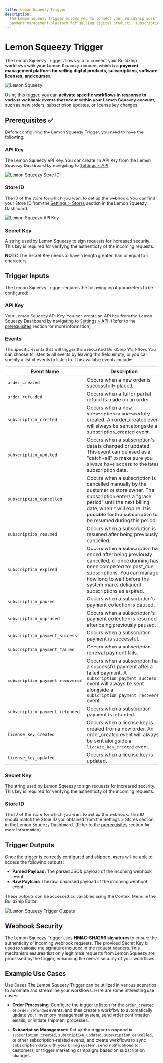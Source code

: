 ```yaml
---
title: Lemon Squeezy Trigger
description:
  The Lemon Squeezy Trigger allows you to connect your BuildShip workflows with your Lemon Squeezy account, which is a
  payment management platform for selling digital products, subscriptions, software licenses, and courses.
---
```



# Lemon Squeezy Trigger

The Lemon Squeezy Trigger allows you to connect your BuildShip workflows with your Lemon Squeezy account, which is a
**payment management platform for selling digital products, subscriptions, software licenses, and courses**.

<Image src={lemonOg} alt='Lemon Squeezy' width={1200} />

Using this trigger, you can **activate specific workflows in response to various webhook events that occur within your
Lemon Squeezy account**, such as new orders, subscription updates, or license key changes.

## Prerequisites ✅

Before configuring the Lemon Squeezy Trigger, you need to have the following:

### API Key

The Lemon Squeezy API Key. You can create an API Key from the Lemon Squeezy Dashboard by navigating to
[Settings > API](https://app.lemonsqueezy.com/settings/api).

<Image src={lemon2} alt='Lemon Squeezy Store ID' width={1200} />

### Store ID

The ID of the store for which you want to set up the webhook. You can find your Store ID from the
[Settings > Stores](https://app.lemonsqueezy.com/settings/stores) section in the Lemon Squeezy Dashboard.

<Image src={lemon1} alt='Lemon Squeezy API Key' width={1200} />

### Secret Key

A string used by Lemon Squeezy to sign requests for increased security. This key is required for verifying the
authenticity of the incoming requests.

<Callout>**NOTE:** The Secret Key needs to have a length greater than or equal to 6 characters.</Callout>

## Trigger Inputs

The Lemon Squeezy Trigger requires the following input parameters to be configured:

### API Key

Your Lemon Squeezy API Key. You can create an API Key from the Lemon Squeezy Dashboard by navigating to
[Settings > API](https://app.lemonsqueezy.com/settings/api). (Refer to the [prerequisites](#prerequisites-) section for
more information)

### Events

The specific events that will trigger the associated BuildShip Workflow. You can choose to listen to all events by
leaving this field empty, or you can specify a list of events to listen to. The available events include:

| Event Name                       | Description                                                                                                                                                                                                                                       |
| -------------------------------- | ------------------------------------------------------------------------------------------------------------------------------------------------------------------------------------------------------------------------------------------------- |
| `order_created`                  | Occurs when a new order is successfully placed.                                                                                                                                                                                                   |
| `order_refunded`                 | Occurs when a full or partial refund is made on an order.                                                                                                                                                                                         |
| `subscription_created`           | Occurs when a new subscription is successfully created. An order_created event will always be sent alongside a subscription_created event.                                                                                                        |
| `subscription_updated`           | Occurs when a subscription's data is changed or updated. This event can be used as a "catch-all" to make sure you always have access to the latest subscription data.                                                                             |
| `subscription_cancelled`         | Occurs when a subscription is cancelled manually by the customer or store owner. The subscription enters a "grace period" until the next billing date, when it will expire. It is possible for the subscription to be resumed during this period. |
| `subscription_resumed`           | Occurs when a subscription is resumed after being previously cancelled.                                                                                                                                                                           |
| `subscription_expired`           | Occurs when a subscription has ended after being previously cancelled, or once dunning has been completed for past_due subscriptions. You can manage how long to wait before the system marks deliquent subscriptions as expired.                 |
| `subscription_paused`            | Occurs when a subscription's payment collection is paused.                                                                                                                                                                                        |
| `subscription_unpaused`          | Occurs when a subscription's payment collection is resumed after being previously paused.                                                                                                                                                         |
| `subscription_payment_success`   | Occurs when a subscription payment is successful.                                                                                                                                                                                                 |
| `subscription_payment_failed`    | Occurs when a subscription renewal payment fails.                                                                                                                                                                                                 |
| `subscription_payment_recovered` | Occurs when a subscription has a successful payment after a failed payment. A `subscription_payment_success` event will always be sent alongside a `subscription_payment_recovered` event.                                                        |
| `subscription_payment_refunded`  | Occurs when a subscription payment is refunded.                                                                                                                                                                                                   |
| `license_key_created`            | Occurs when a license key is created from a new order. An order_created event will always be sent alongside a `license_key_created` event.                                                                                                        |
| `license_key_updated`            | Occurs when a license key is updated.                                                                                                                                                                                                             |

### Secret Key

The string used by Lemon Squeezy to sign requests for increased security. This key is required for verifying the
authenticity of the incoming requests.

### Store ID

The ID of the store for which you want to set up the webhook. This ID should match the Store ID you obtained from the
Settings > Stores section in the Lemon Squeezy Dashboard. (Refer to the [prerequisites](#prerequisites-) section for
more information)

## Trigger Outputs

Once the trigger is correctly configured and shipped, users will be able to access the following outputs:

- **Parsed Payload:** The parsed JSON payload of the incoming webhook event.
- **Raw Payload:** The raw, unparsed payload of the incoming webhook event.

These outputs can be accessed as variables using the Context Menu in the BuildShip Editor.

<Image src={lemon3} alt='Lemon Squeezy Trigger Outputs' width={1200} />

## Webhook Security

The Lemon Squeezy Trigger uses **HMAC-SHA256 signatures** to ensure the authenticity of incoming webhook requests. The
provided Secret Key is used to validate the signature included in the request headers. This mechanism ensures that only
legitimate requests from Lemon Squeezy are processed by the trigger, enhancing the overall security of your workflows.

## Example Use Cases

Use Cases The Lemon Squeezy Trigger can be utilized in various scenarios to automate and streamline your workflows. Here
are some interesting use cases:

- **Order Processing:** Configure the trigger to listen for the `order_created` or `order_refunded` events, and then
  create a workflow to automatically update your inventory management system, send order confirmation emails, or
  initiate shipment processes.

- **Subscription Management:** Set up the trigger to respond to `subscription_created`, `subscription_updated`,
  `subscription_cancelled`, or other subscription-related events, and create workflows to sync subscription data with
  your billing system, send notifications to customers, or trigger marketing campaigns based on subscription changes.
